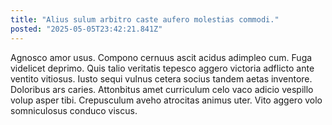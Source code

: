 ```yaml
---
title: "Alius sulum arbitro caste aufero molestias commodi."
posted: "2025-05-05T23:42:21.841Z"
---
```


Agnosco amor usus. Compono cernuus ascit acidus adimpleo cum. Fuga videlicet deprimo.
Quis talio veritatis tepesco aggero victoria adflicto ante ventito vitiosus. Iusto sequi vulnus cetera socius tandem aetas inventore. Doloribus ars caries.
Attonbitus amet curriculum celo vaco adicio vespillo volup asper tibi. Crepusculum aveho atrocitas animus uter. Vito aggero volo somniculosus conduco viscus.
